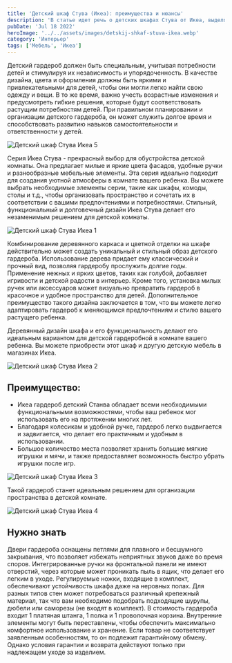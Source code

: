 ```yaml
---
title: 'Детский шкаф Стува (Икеа): преимущества и нюансы'
description: 'В статье идет речь о детских шкафах Стува от Икеа, выделяя его преимущества и нюансы. Описываются функциональность, качество материалов, стиль и возможности настройки. Автор также обращает внимание на важные моменты при выборе этой мебели для детской комнаты.'
pubDate: 'Jul 18 2022'
heroImage: '../../assets/images/detskij-shkaf-stuva-ikea.webp'
category: 'Интерьер'
tags: ['Мебель', 'Икеа']
---
```



Детский гардероб должен быть специальным, учитывая потребности детей и стимулируя их независимость и упорядоченность. В качестве дизайна, цвета и оформления должны быть яркими и привлекательными для детей, чтобы они могли легко найти свою одежду и вещи. В то же время, важно учесть возрастные изменения и предусмотреть гибкие решения, которые будут соответствовать растущим потребностям детей. При правильном планировании и организации детского гардероба, он может служить долгое время и способствовать развитию навыков самостоятельности и ответственности у детей.

<Image src={img1} quality='high' alt='Детский шкаф Стува Икеа 5' />

Серия Икеа Стува - прекрасный выбор для обустройства детской комнаты. Она предлагает милые и яркие цвета фасадов, удобные ручки и разнообразные мебельные элементы. Эта серия идеально подходит для создания уютной атмосферы в комнате вашего ребенка. Вы можете выбрать необходимые элементы серии, такие как шкафы, комоды, столы и т.д., чтобы организовать пространство и сочетать их в соответствии с вашими предпочтениями и потребностями. Стильный, функциональный и долговечный дизайн Икеа Стува делает его незаменимым решением для детской комнаты.

<Image src={img2} quality='high' alt='Детский шкаф Стува Икеа 1' />

Комбинирование деревянного каркаса и цветной отделки на шкафе действительно может создать уникальный и стильный образ детского гардероба. Использование дерева придает ему классический и прочный вид, позволяя гардеробу прослужить долгие годы. Применение нежных и ярких цветов, таких как голубой, добавляет игривости и детской радости в интерьер. Кроме того, установка милых ручек или аксессуаров может визуально превратить гардероб в красочное и удобное пространство для детей. Дополнительное преимущество такого дизайна заключается в том, что вы можете легко адаптировать гардероб к меняющимся предпочтениям и стилю вашего растущего ребенка.

Деревянный дизайн шкафа и его функциональность делают его идеальным вариантом для детской гардеробной в комнате вашего ребенка. Вы можете приобрести этот шкаф и другую детскую мебель в магазинах Икеа.

<Image src={img3} quality='high' alt='Детский шкаф Стува Икеа 2' />

## Преимущество:

- Икеа гардероб детский Станва обладает всеми необходимыми функциональными возможностями, чтобы ваш ребенок мог использовать его на протяжении многих лет.
- Благодаря колесикам и удобной ручке, гардероб легко выдвигается и задвигается, что делает его практичным и удобным в использовании.
- Большое количество места позволяет хранить большие мягкие игрушки и мячи, и также предоставляет возможность быстро убрать игрушки после игр.

<Image src={img4} quality='high' alt='Детский шкаф Стува Икеа 3' />

Такой гардероб станет идеальным решением для организации пространства в детской комнате.

<Image src={img5} quality='high' alt='Детский шкаф Стува Икеа 4' />

## Нужно знать

Двери гардероба оснащены петлями для плавного и бесшумного закрывания, что позволяет избежать неприятных звуков даже во время споров. Интегрированные ручки на фронтальной панели не имеют отверстий, через которые может проникать пыль в ящик, что делает его легким в уходе. Регулируемые ножки, входящие в комплект, обеспечивают устойчивость шкафа даже на неровных полах. Для разных типов стен может потребоваться различный крепежный материал, так что вам необходимо подобрать подходящие шурупы, дюбели или саморезы (не входят в комплект). В стоимость гардероба входит 1 платяная штанга, 1 полка и 1 проволочная корзина. Внутренние элементы могут быть переставлены, чтобы обеспечить максимально комфортное использование и хранение. Если товар не соответствует заявленным особенностям, то он подлежит гарантийному обмену. Однако условия гарантии и возврата действуют только при надлежащем уходе за изделием.

